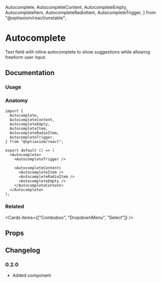  Autocomplete,
  AutocompleteContent,
  AutocompleteEmpty,
  AutocompleteItem,
  AutocompleteRadioItem,
  AutocompleteTrigger,
} from "@optiaxiom/react/unstable";

# Autocomplete

Text field with inline autocomplete to show suggestions while allowing freeform user input.

## Documentation

### Usage

<Demo component={Usage} />

### Anatomy

```tsx
import {
  Autocomplete,
  AutocompleteContent,
  AutocompleteEmpty,
  AutocompleteItem,
  AutocompleteRadioItem,
  AutocompleteTrigger,
} from "@optiaxiom/react";

export default () => (
  <Autocomplete>
    <AutocompleteTrigger />

    <AutocompleteContent>
      <AutocompleteItem />
      <AutocompleteRadioItem />
      <AutocompleteEmpty />
    </AutocompleteContent>
  </Autocomplete>
);
```

### Related

<Cards items={["Combobox", "DropdownMenu", "Select"]} />

## Props

<PropsTable component={Autocomplete} />
<PropsTable component={AutocompleteTrigger} base={SearchInput} />
<PropsTable component={AutocompleteContent} />
<PropsTable component={AutocompleteItem} />
<PropsTable component={AutocompleteRadioItem} />
<PropsTable component={AutocompleteEmpty} />

## Changelog

### 0.2.0

- Added component
